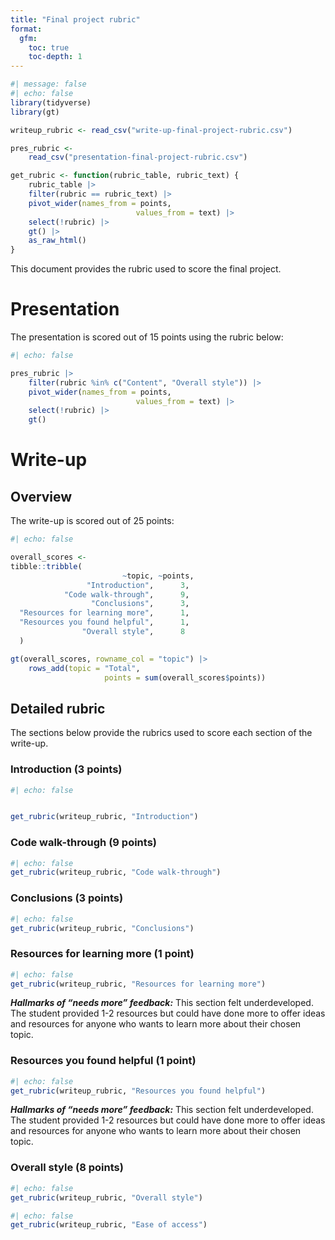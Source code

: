 ```yaml
---
title: "Final project rubric"
format:
  gfm:
    toc: true
    toc-depth: 1
---
```




```r
#| message: false
#| echo: false
library(tidyverse)
library(gt)

writeup_rubric <- read_csv("write-up-final-project-rubric.csv")

pres_rubric <- 
	read_csv("presentation-final-project-rubric.csv")

get_rubric <- function(rubric_table, rubric_text) {
	rubric_table |> 
	filter(rubric == rubric_text) |> 
	pivot_wider(names_from = points, 
							values_from = text) |> 
	select(!rubric) |> 
	gt() |> 
	as_raw_html()
}


```

This document provides the rubric used to score the final project. 

# Presentation

The presentation is scored out of 15 points using the rubric below:

```r
#| echo: false

pres_rubric |> 
	filter(rubric %in% c("Content", "Overall style")) |> 
	pivot_wider(names_from = points, 
							values_from = text) |> 
	select(!rubric) |> 
	gt()


```


# Write-up

## Overview

The write-up is scored out of 25 points:


```r
#| echo: false

overall_scores <- 
tibble::tribble(
                         ~topic, ~points,
                 "Introduction",      3,
            "Code walk-through",      9,
                  "Conclusions",      3,
  "Resources for learning more",      1,
  "Resources you found helpful",      1,
                "Overall style",      8
  )

gt(overall_scores, rowname_col = "topic") |> 
	rows_add(topic = "Total", 
					 points = sum(overall_scores$points))
```

## Detailed rubric

The sections below provide the rubrics used to score each section of the write-up.

### Introduction (3 points)

```r
#| echo: false


get_rubric(writeup_rubric, "Introduction")


```

### **Code walk-through (9 points)**

```r
#| echo: false
get_rubric(writeup_rubric, "Code walk-through")

```

### Conclusions (3 points)

```r
#| echo: false
get_rubric(writeup_rubric, "Conclusions")
```

### Resources for learning more (1 point)

```r
#| echo: false
get_rubric(writeup_rubric, "Resources for learning more")
```

***Hallmarks of “needs more” feedback:*** This section felt underdeveloped. The student provided 1-2 resources but could have done more to offer ideas and resources for anyone who wants to learn more about their chosen topic.

### Resources you found helpful (1 point)

```r
#| echo: false
get_rubric(writeup_rubric, "Resources you found helpful")
```

***Hallmarks of “needs more” feedback:*** This section felt underdeveloped. The student provided 1-2 resources but could have done more to offer ideas and resources for anyone who wants to learn more about their chosen topic.

### Overall style (8 points)

```r
#| echo: false
get_rubric(writeup_rubric, "Overall style")
```

```r
#| echo: false
get_rubric(writeup_rubric, "Ease of access")
```
